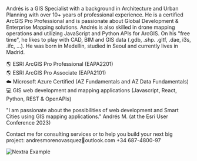 
<head>
  <title>Portfolio | AndrésMoreno</title>
</head>

Andrés is a GIS Specialist with a background in Architecture and Urban Planning with over 10+ years of professional experience. He is a certified ArcGIS Pro Professional and is passionate about Global Development & Enterprise Mapping solutions. Andrés is also skilled in drone mapping operations and utilizing JavaScript and Python APIs for ArcGIS. On his "free time", he likes to play with CAD, BIM and GIS data (.gdb, .shp. .gltf, .dae, i3s, .ifc, ...). He was born in Medellín, studied in Seoul and currently lives in Madrid.

🌎 ESRI ArcGIS Pro Professional (EAPA2201)<br/>
🌎 ESRI ArcGIS Pro Associate (EAPA2101)<br/>
☁️ Microsoft Azure Certified (AZ Fundamentals and AZ Data Fundamentals)<br/>
💻 GIS web development and mapping applications (Javascript, React, Python, REST & OpenAPIs)<br/>

"I am passionate about the possibilities of web development and Smart Cities using GIS mapping applications." Andrés M. (at the Esri User Conference 2023)

Contact me for consulting services or to help you build your next big project: andresmorenovasquez📧outlook.com +34 687-4800-97

<Bleed>![Nextra Example](../public/mockup1.png)</Bleed>
